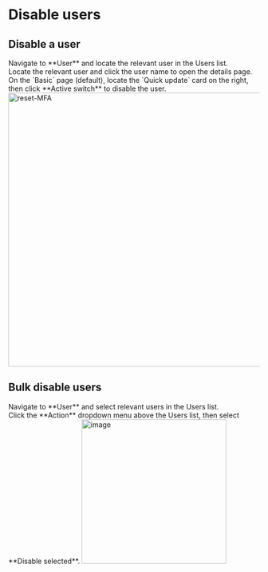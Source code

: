 # Disable users

## Disable a user

<Steps>

<div>
<Nav name="console" />
</div>

<div>
Navigate to **User** and locate the relevant user in the Users list.
</div>

<div>
Locate the relevant user and click the user name to open the details page.
</div>

<div>
On the `Basic` page (default), locate the `Quick update` card on the right, then click **Active switch** to disable the user.
<img src="/images/docs/admin-guides/users/disable-user.png" alt="reset-MFA" width="550"/>
</div>

</Steps>

## Bulk disable users

<Steps>

<div>
<Nav name="console" />
</div>

<div>
Navigate to **User** and select relevant users in the Users list.
</div>

<div>
Click the **Action** dropdown menu above the Users list, then select **Disable selected**.
<img src="/images/docs/admin-guides/users/bulk_disable_users.png" alt="image" width="290"/>
</div>

</Steps>
